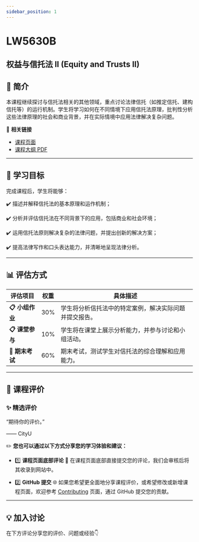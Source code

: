 ```yaml
---
sidebar_position: 1
---
```


# LW5630B
## 权益与信托法 II (Equity and Trusts II)

## **📘 简介**
本课程继续探讨与信托法相关的其他领域，重点讨论法律信托（如推定信托、建构信托等）的运行机制。学生将学习如何在不同情境下应用信托法原理，批判性分析这些法律原理的社会和商业背景，并在实际情境中应用法律解决复杂问题。

🔗 **相关链接**
- [课程页面](https://www.cityu.edu.hk/catalogue/pg/202425/course/LW5630B.htm)
- [课程大纲 PDF](https://www.cityu.edu.hk/catalogue/pg/202425/course/LW5630B.pdf)

---

## **🎯 学习目标**

完成课程后，学生将能够：

✔️ 描述并解释信托法的基本原理和运作机制；

✔️ 分析并评估信托法在不同背景下的应用，包括商业和社会环境；

✔️ 运用信托法原则解决复杂的法律问题，并提出创新的解决方案；

✔️ 提高法律写作和口头表达能力，并清晰地呈现法律分析。

---

## **📊 评估方式**

| **评估项目**         | **权重** | **具体描述**                                                                                       |
|---------------------|---------|---------------------------------------------------------------------------------------------------|
| **📋 小组作业**       | 30%     | 学生将分析信托法中的特定案例，解决实际问题并提交报告。                                                |
| **📋 课堂参与**       | 10%     | 学生将在课堂上展示分析能力，并参与讨论和小组活动。                                                     |
| **📂 期末考试**       | 60%     | 期末考试，测试学生对信托法的综合理解和应用能力。                                                     |

---

## **💬 课程评价**

### ✨ **精选评价**
<div className={commentStyles.commentBox}>
    <p className={commentStyles.commentText}>
        “期待你的评价。”
    </p>
    <p className={commentStyles.commentAuthor}>—— CityU</p>
</div>

✏️ **您也可以通过以下方式分享您的学习体验和建议：**

- 1️⃣ **课程页面底部评论**
💬 在课程页面底部直接提交您的评论，我们会审核后将其收录到网站中。

- 2️⃣ **GitHub 提交**
🌐 如果您希望更全面地分享课程评价，或希望修改或新增课程页面，欢迎参考 [Contributing](/contributing) 页面，通过 GitHub 提交您的贡献。

---

## **💡 加入讨论**

在下方评论分享您的评价、问题或经验👇
<Utterances />
